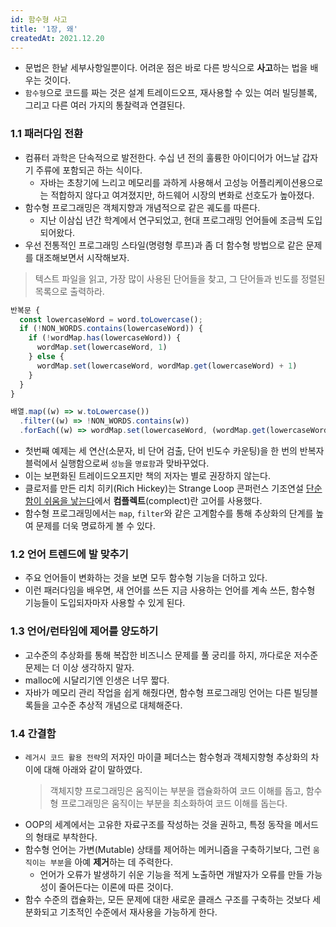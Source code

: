 ```yaml
---
id: 함수형 사고
title: '1장, 왜'
createdAt: 2021.12.20
---
```


- 문법은 한낱 세부사항일뿐이다. 어려운 점은 바로 다른 방식으로 **사고**하는 법을 배우는 것이다.
- `함수형`으로 코드를 짜는 것은 설계 트레이드오프, 재사용할 수 있는 여러 빌딩블록, 그리고 다른 여러 가지의 통찰력과 연결된다.

### 1.1 패러다임 전환

- 컴퓨터 과학은 단속적으로 발전한다. 수십 년 전의 훌륭한 아이디어가 어느날 갑자기 주류에 포함되곤 하는 식이다.
  - 자바는 초창기에 느리고 메모리를 과하게 사용해서 고성능 어플리케이션용으로는 적합하지 않다고 여겨졌지만, 하드웨어 시장의 변화로 선호도가 높아졌다.
- 함수형 프로그래밍은 객체지향과 개념적으로 같은 궤도를 따른다.
  - 지난 이삼십 년간 학계에서 연구되었고, 현대 프로그래밍 언어들에 조금씩 도입되어왔다.
- 우선 전통적인 프로그래밍 스타일(명령형 루프)과 좀 더 함수형 방법으로 같은 문제를 대조해보면서 시작해보자.

> 텍스트 파일을 읽고, 가장 많이 사용된 단어들을 찾고, 그 단어들과 빈도를 정렬된 목록으로 출력하라.

```js
반복문 {
  const lowercaseWord = word.toLowercase();
  if (!NON_WORDS.contains(lowercaseWord)) {
    if (!wordMap.has(lowercaseWord)) {
      wordMap.set(lowercaseWord, 1)
    } else {
      wordMap.set(lowercaseWord, wordMap.get(lowercaseWord) + 1)
    }
  }
}
```

```js
배열.map((w) => w.toLowercase())
  .filter((w) => !NON_WORDS.contains(w))
  .forEach((w) => wordMap.set(lowercaseWord, (wordMap.get(lowercaseWord) || 0) + 1));
```

- 첫번째 예제는 세 연산(소문자, 비 단어 검출, 단어 빈도수 카운팅)을 한 번의 반복자 블럭에서 실행함으로써 `성능`을 `명료함`과 맞바꾸었다.
- 이는 보편화된 트레이드오프지만 책의 저자는 별로 권장하지 않는다.
- 클로저를 만든 리치 히키(Rich Hickey)는 Strange Loop 콘퍼런스 기조연설 [단순함이 쉬움을 낳는다](https://www.infoq.com/presentations/simple-made-easy)에서 **컴플렉트**(complect)란 고어를 사용했다.
- 함수형 프로그래밍에서는 `map`, `filter`와 같은 고계함수를 통해 추상화의 단계를 높여 문제를 더욱 명료하게 볼 수 있다.

### 1.2 언어 트렌드에 발 맞추기

- 주요 언어들이 변화하는 것을 보면 모두 함수형 기능을 더하고 있다.
- 이런 패러다임을 배우면, 새 언어를 쓰든 지금 사용하는 언어를 계속 쓰든, 함수형 기능들이 도입되자마자 사용할 수 있게 된다.

### 1.3 언어/런타임에 제어를 양도하기

- 고수준의 추상화를 통해 복잡한 비즈니스 문제를 풀 궁리를 하지, 까다로운 저수준 문제는 더 이상 생각하지 말자.
- malloc에 시달리기엔 인생은 너무 짧다.
- 자바가 메모리 관리 작업을 쉽게 해줬다면, 함수형 프로그래밍 언어는 다른 빌딩블록들을 고수준 추상적 개념으로 대체해준다.

### 1.4 간결함

- `레거시 코드 활용 전략`의 저자인 마이클 페더스는 함수형과 객체지향형 추상화의 차이에 대해 아래와 같이 말하였다.
  > 객체지향 프로그래밍은 움직이는 부분을 캡슐화하여 코드 이해를 돕고, 함수형 프로그래밍은 움직이는 부분을 최소화하여 코드 이해를 돕는다.
- OOP의 세계에서는 고유한 자료구조를 작성하는 것을 권하고, 특정 동작을 메서드의 형태로 부착한다.
- 함수형 언어는 가변(Mutable) 상태를 제어하는 메커니즘을 구축하기보다, 그런 `움직이는 부분`을 아예 **제거**하는 데 주력한다.
  - 언어가 오류가 발생하기 쉬운 기능을 적게 노출하면 개발자가 오류를 만들 가능성이 줄어든다는 이론에 따른 것이다.
- 함수 수준의 캡슐화는, 모든 문제에 대한 새로운 클래스 구조를 구축하는 것보다 세분화되고 기초적인 수준에서 재사용을 가능하게 한다.
